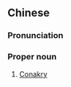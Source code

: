 {{also|科纳克里}}
==Chinese==
{{zh-forms|s=科纳克里|gloss=-}}

===Pronunciation===
{{zh-pron
|m=Kēnàkèlǐ
|cat=pn
}}

===Proper noun===
{{zh-proper noun}}

# [[Conakry]] {{gloss|capital of Guinea}}

{{zh-cat|Capital cities}}
